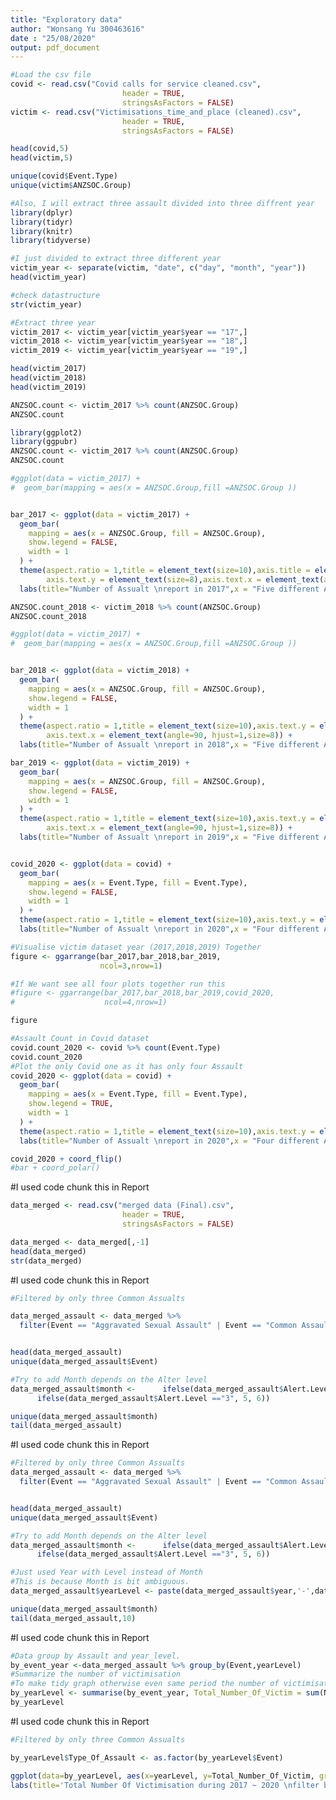 ---
title: "Exploratory data"
author: "Wonsang Yu 300463616"
date : "25/08/2020"
output: pdf_document
---

```{r, eval = TRUE, echo = TRUE, results = TRUE }
#Load the csv file
covid <- read.csv("Covid calls for service cleaned.csv", 
                         header = TRUE, 
                         stringsAsFactors = FALSE)
victim <- read.csv("Victimisations_time_and_place (cleaned).csv", 
                         header = TRUE, 
                         stringsAsFactors = FALSE)

head(covid,5)
head(victim,5)
```

```{r, eval = TRUE, echo = TRUE, results = TRUE }
unique(covid$Event.Type)
unique(victim$ANZSOC.Group)
```

```{r, eval = TRUE, echo = TRUE, results = TRUE }
#Also, I will extract three assault divided into three diffrent year
library(dplyr)
library(tidyr)
library(knitr)
library(tidyverse)

#I just divided to extract three different year
victim_year <- separate(victim, "date", c("day", "month", "year")) 
head(victim_year)

#check datastructure
str(victim_year)

#Extract three year
victim_2017 <- victim_year[victim_year$year == "17",]
victim_2018 <- victim_year[victim_year$year == "18",]
victim_2019 <- victim_year[victim_year$year == "19",]

head(victim_2017)
head(victim_2018)
head(victim_2019)

ANZSOC.count <- victim_2017 %>% count(ANZSOC.Group)
ANZSOC.count
```

```{r, eval = TRUE, echo = TRUE, results = TRUE }
library(ggplot2)
library(ggpubr)
ANZSOC.count <- victim_2017 %>% count(ANZSOC.Group)
ANZSOC.count

#ggplot(data = victim_2017) +
#  geom_bar(mapping = aes(x = ANZSOC.Group,fill =ANZSOC.Group ))


bar_2017 <- ggplot(data = victim_2017) + 
  geom_bar(
    mapping = aes(x = ANZSOC.Group, fill = ANZSOC.Group), 
    show.legend = FALSE,
    width = 1
  ) + 
  theme(aspect.ratio = 1,title = element_text(size=10),axis.title = element_text(size=10),
        axis.text.y = element_text(size=8),axis.text.x = element_text(angle=90, hjust=1,size=8)) +
  labs(title="Number of Assualt \nreport in 2017",x = "Five different Assault group", y = "Numer_of_Assault_reported")

ANZSOC.count_2018 <- victim_2018 %>% count(ANZSOC.Group)
ANZSOC.count_2018

#ggplot(data = victim_2017) +
#  geom_bar(mapping = aes(x = ANZSOC.Group,fill =ANZSOC.Group ))


bar_2018 <- ggplot(data = victim_2018) + 
  geom_bar(
    mapping = aes(x = ANZSOC.Group, fill = ANZSOC.Group), 
    show.legend = FALSE,
    width = 1
  ) + 
  theme(aspect.ratio = 1,title = element_text(size=10),axis.text.y = element_text(size=8),
        axis.text.x = element_text(angle=90, hjust=1,size=8)) +
  labs(title="Number of Assualt \nreport in 2018",x = "Five different Assault group", y = "Numer_of_Assault_reported")

bar_2019 <- ggplot(data = victim_2019) + 
  geom_bar(
    mapping = aes(x = ANZSOC.Group, fill = ANZSOC.Group), 
    show.legend = FALSE,
    width = 1
  ) + 
  theme(aspect.ratio = 1,title = element_text(size=10),axis.text.y = element_text(size=8),
        axis.text.x = element_text(angle=90, hjust=1,size=8)) +
  labs(title="Number of Assualt \nreport in 2019",x = "Five different Assault group", y = "Numer_of_Assault_reported")


covid_2020 <- ggplot(data = covid) + 
  geom_bar(
    mapping = aes(x = Event.Type, fill = Event.Type), 
    show.legend = FALSE,
    width = 1
  ) + 
  theme(aspect.ratio = 1,title = element_text(size=10),axis.text.y = element_text(size=8),axis.text.x = element_text(angle=90, hjust=1,size=8)) +
  labs(title="Number of Assualt \nreport in 2020",x = "Four different Assault group", y = "Numer_of_Assault_reported")

#Visualise victim dataset year (2017,2018,2019) Together
figure <- ggarrange(bar_2017,bar_2018,bar_2019,
                    ncol=3,nrow=1)

#If We want see all four plots together run this
#figure <- ggarrange(bar_2017,bar_2018,bar_2019,covid_2020,
#                    ncol=4,nrow=1)

figure
```

```{r, eval = TRUE, echo = TRUE, results = TRUE }
#Assault Count in Covid dataset 
covid.count_2020 <- covid %>% count(Event.Type)
covid.count_2020
#Plot the only Covid one as it has only four Assault
covid_2020 <- ggplot(data = covid) + 
  geom_bar(
    mapping = aes(x = Event.Type, fill = Event.Type), 
    show.legend = TRUE,
    width = 1
  ) + 
  theme(aspect.ratio = 1,title = element_text(size=10),axis.text.y = element_text(size=8),axis.text.x = element_text(size=8)) +
  labs(title="Number of Assualt \nreport in 2020",x = "Four different Assault group", y = "Numer_of_Assault_reported")

covid_2020 + coord_flip()
#bar + coord_polar()
```
#I used code chunk this in Report
```{r, eval = TRUE, echo = TRUE, results = TRUE }
data_merged <- read.csv("merged data (Final).csv", 
                         header = TRUE, 
                         stringsAsFactors = FALSE)

data_merged <- data_merged[,-1]
head(data_merged)
str(data_merged)
```
#I used code chunk this in Report
```{r, eval = TRUE, echo = TRUE, results = TRUE }
#Filtered by only three Common Assualts

data_merged_assault <- data_merged %>%
  filter(Event == "Aggravated Sexual Assault" | Event == "Common Assault" | Event == "Non-Aggravated Sexual Assault")


head(data_merged_assault)
unique(data_merged_assault$Event)

#Try to add Month depends on the Alter level 
data_merged_assault$month <-      ifelse(data_merged_assault$Alert.Level =="4", 4,
      ifelse(data_merged_assault$Alert.Level =="3", 5, 6))

unique(data_merged_assault$month)
tail(data_merged_assault)
```
#I used code chunk this in Report
```{r, eval = TRUE, echo = TRUE, results = TRUE }
#Filtered by only three Common Assualts
data_merged_assault <- data_merged %>%
  filter(Event == "Aggravated Sexual Assault" | Event == "Common Assault" | Event == "Non-Aggravated Sexual Assault")


head(data_merged_assault)
unique(data_merged_assault$Event)

#Try to add Month depends on the Alter level 
data_merged_assault$month <-      ifelse(data_merged_assault$Alert.Level =="4", 4,
      ifelse(data_merged_assault$Alert.Level =="3", 5, 6))

#Just used Year with Level instead of Month 
#This is because Month is bit ambiguous.
data_merged_assault$yearLevel <- paste(data_merged_assault$year,'-',data_merged_assault$Alert.Level)

unique(data_merged_assault$month)
tail(data_merged_assault,10)
```
#I used code chunk this in Report
```{r, eval = TRUE, echo = TRUE, results = TRUE }
#Data group by Assault and year_level. 
by_event_year <-data_merged_assault %>% group_by(Event,yearLevel)
#Summarize the number of victimisation 
#To make tidy graph otherwise even same period the number of victimisation are different as different region
by_yearLevel <- summarise(by_event_year, Total_Number_Of_Victim = sum(Number.of.Victimizations))
by_yearLevel
```

#I used code chunk this in Report
```{r, eval = TRUE, echo = TRUE, results = TRUE }
#Filtered by only three Common Assualts

by_yearLevel$Type_Of_Assault <- as.factor(by_yearLevel$Event)

ggplot(data=by_yearLevel, aes(x=yearLevel, y=Total_Number_Of_Victim, group = Event, colour = Type_Of_Assault)) + geom_line()+     geom_point()+theme(axis.text.x = element_text(angle = 60, hjust = 1, size = 8)) +
labs(title='Total Number Of Victimisation during 2017 ~ 2020 \nfilter by Assault',x ="Year with Alert_level period from 2017-2020")

```

